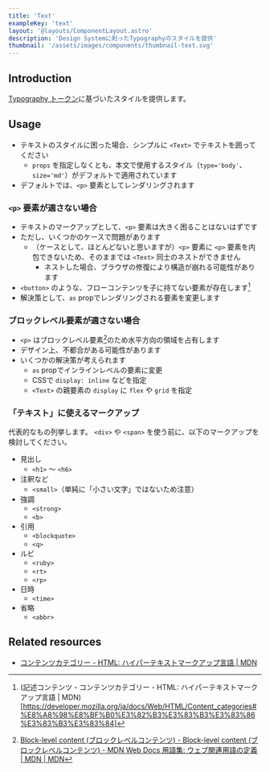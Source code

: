 ```yaml
---
title: 'Text'
exampleKey: 'text'
layout: '@layouts/ComponentLayout.astro'
description: 'Design Systemに則ったTypographyのスタイルを提供'
thumbnail: '/assets/images/components/thumbnail-text.svg'
---
```


## Introduction

[Typography トークン](/tokens/typography)に基づいたスタイルを提供します。

## Usage

- テキストのスタイルに困った場合、シンプルに `<Text>` でテキストを囲ってください
  - `props` を指定しなくとも、本文で使用するスタイル（`type='body'`、`size='md'`）がデフォルトで適用されています
- デフォルトでは、`<p>` 要素としてレンダリングされます

### `<p>` 要素が適さない場合

- テキストのマークアップとして、`<p>` 要素は大きく困ることはないはずです
- ただし、いくつかのケースで問題があります
  - （ケースとして、ほとんどないと思いますが）`<p>` 要素に `<p>` 要素を内包できないため、そのままでは `<Text>` 同士のネストができません
    - ネストした場合、ブラウザの修復により構造が崩れる可能性があります
- `<button>` のような、フローコンテンツを子に持てない要素が存在します[^phrasing]
- 解決策として、`as` propでレンダリングされる要素を変更します

[^phrasing]: (記述コンテンツ - コンテンツカテゴリー - HTML: ハイパーテキストマークアップ言語 | MDN)[https://developer.mozilla.org/ja/docs/Web/HTML/Content_categories#%E8%A8%98%E8%BF%B0%E3%82%B3%E3%83%B3%E3%83%86%E3%83%B3%E3%83%84]

### ブロックレベル要素が適さない場合

- `<p>` はブロックレベル要素[^block]のため水平方向の領域を占有します
- デザイン上、不都合がある可能性があります
- いくつかの解決策が考えられます
  - `as` propでインラインレベルの要素に変更
  - CSSで `display: inline` などを指定
  - `<Text>` の親要素の `display` に `flex` や `grid` を指定

[^block]: [Block-level content (ブロックレベルコンテンツ) - Block-level content (ブロックレベルコンテンツ) - MDN Web Docs 用語集: ウェブ関連用語の定義 | MDN | MDN](https://developer.mozilla.org/ja/docs/Glossary/Block-level_content)

### 「テキスト」に使えるマークアップ

代表的なもの列挙します。
`<div>` や `<span>` を使う前に、以下のマークアップを検討してください。

- 見出し
  - `<h1>` 〜 `<h6>`
- 注釈など
  - `<small>`（単純に「小さい文字」ではないため注意）
- 強調
  - `<strong>`
  - `<b>`
- 引用
  - `<blockquote>`
  - `<q>`
- ルビ
  - `<ruby>`
  - `<rt>`
  - `<rp>`
- 日時
  - `<time>`
- 省略
  - `<abbr>`

## Related resources

- [コンテンツカテゴリー - HTML: ハイパーテキストマークアップ言語 | MDN](https://developer.mozilla.org/ja/docs/Web/HTML/Content_categories)
